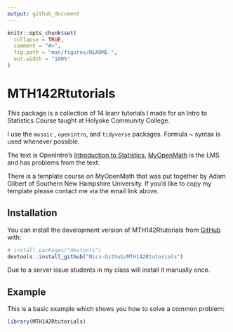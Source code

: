 ```yaml
---
output: github_document
---
```


<!-- README.md is generated from README.Rmd. Please edit that file -->

```r
knitr::opts_chunk$set(
  collapse = TRUE,
  comment = "#>",
  fig.path = "man/figures/README-",
  out.width = "100%"
)
```

# MTH142Rtutorials

This package is a collection of 14 leanr tutorials I made for an Intro to Statistics Course taught at Holyoke Community College.

I use the `mosaic` , `openintro`, and `tidyverse` packages. Formula \~ syntax is used whenever possible.

The text is OpenIntro's [[Introduction to Statistics]{.underline}.](https://www.openintro.org/book/os/) [MyOpenMath](https://www.myopenmath.com/) is the LMS and has problems from the text.

There is a template course on MyOpenMath that was put together by Adam Gilbert of Southern New Hampshire University. If you'd like to copy my template please contact me via the email link above.


## Installation

You can install the development version of MTH142Rtutorials from [GitHub](https://github.com/) with:

``` r
# install.packages("devtools")
devtools::install_github("Nics-Github/MTH142Rtutorials")
```

Due to a server issue students in my class will install it manually once. 

## Example

This is a basic example which shows you how to solve a common problem:

```r
library(MTH142Rtutorials)

```

